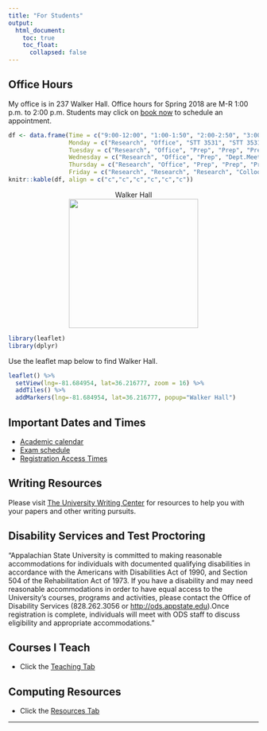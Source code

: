 ```yaml
---
title: "For Students"
output: 
  html_document:
    toc: true
    toc_float:
      collapsed: false
---
```

## Office Hours <i class="fa fa-clock-o"></i>

My office is in 237 Walker Hall. Office hours for Spring 2018 are M-R 1:00 p.m. to 2:00 p.m. Students may click on [book now](https://arnholtat.youcanbook.me/) to schedule an appointment.

```r
df <- data.frame(Time = c("9:00-12:00", "1:00-1:50", "2:00-2:50", "3:00-3:50", "4:00-4:50", "5:00-5:50", "6:00-6:50", "7:00-7:50", "8:00-8:50"), 
                 Monday = c("Research", "Office", "STT 3531", "STT 3531", "STT 3531", NA, NA, NA, NA), 
                 Tuesday = c("Research", "Office", "Prep", "Prep", "Prep", NA, "STT 5812", "STT 5812", "STT 5812"), 
                 Wednesday = c("Research", "Office", "Prep", "Dept.Meeting", "Prep", "MAT 5500", NA, NA, NA), 
                 Thursday = c("Research", "Office", "Prep", "Prep", "Prep", NA, NA, NA, NA), 
                 Friday = c("Research", "Research", "Research", "Colloquia", "Research", NA, NA, NA, NA))
knitr::kable(df, align = c("c","c","c","c","c","c"))
```


<center>
<figure>
<figcaption> Walker Hall </figcaption>
<img src="./images/walkerhall.jpg" caption="Walker Hall" width = 260>
</figure>
</center>

```r
library(leaflet)
library(dplyr)
```

Use the leaflet map below to find Walker Hall. 

```r
leaflet() %>%
  setView(lng=-81.684954, lat=36.216777, zoom = 16) %>% 
  addTiles() %>%
  addMarkers(lng=-81.684954, lat=36.216777, popup="Walker Hall") 
```

## Important Dates and Times

- [Academic calendar](https://registrar.appstate.edu/calendars-schedules/academic-calendar) <i class="fa fa-calendar"></i>
- [Exam schedule](https://registrar.appstate.edu/calendars-schedules/exam-schedule-0)
- [Registration Access Times](https://registrar.appstate.edu/students/registration-classes/early-registration-access)

## Writing Resources

Please visit [The University Writing Center](http://writingcenter.appstate.edu/) for resources to help you with your papers and other writing pursuits.



## Disability Services and Test Proctoring 


"Appalachian State University is committed to making reasonable accommodations for individuals with documented qualifying disabilities in accordance with the Americans with Disabilities Act of 1990, and Section 504 of the Rehabilitation Act of 1973. If you have a disability and may need reasonable accommodations in order to have equal access to the University's courses, programs and activities, please contact the Office of Disability Services (828.262.3056 or <http://ods.appstate.edu>).Once registration is complete, individuals will meet with ODS staff to discuss eligibility and appropriate accommodations."

## Courses I Teach

* Click the [Teaching Tab](teaching.html)

## Computing Resources

* Click the [Resources Tab](resources.html)

* * *
